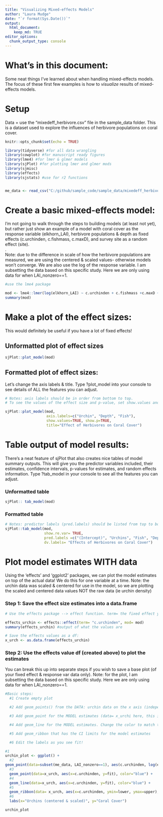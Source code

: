 ```yaml
---
title: "Visualizing Mixed-effects Models"
author: "Laura Mudge"
date: "`r format(Sys.Date())`"
output:
  html_document:
    keep_md: TRUE
editor_options: 
  chunk_output_type: console
---
```

# What's in this document:
Some neat things I've learned about when handling mixed-effects models. The focus of these first few examples is how to *visualize* results of mixed-effects models.  

# Setup
Data = use the "mixedeff_herbivore.csv" file in the sample_data folder. This is a dataset used to explore the influences of herbivore populations on coral cover.  

```r
knitr::opts_chunk$set(echo = TRUE)

library(tidyverse) #for all data wrangling
library(cowplot) #for manuscript ready figures
library(lme4) #for lmer & glmer models
library(sjPlot) #for plotting lmer and glmer mods
library(sjmisc) 
library(effects)
library(sjstats) #use for r2 functions


me_data <- read_csv("C:/github/sample_code/sample_data/mixedeff_herbivore.csv")

```

# Create a basic mixed-effects model:
I'm not going to walk through the steps to building models (at least not yet), but rather just show an example of a model with coral cover as the response variable (elkhorn_LAI), herbivore populations & depth as fixed effects (c.urchinden, c.fishmass, c.maxD), and survey site as a random effect (site).  
.  
Note: due to the difference in scale of how the herbivore populations are measured, we are using the centered & scaled values- otherwise models won't converge. We are also use the log of the response variable. I am subsetting the data based on this specific study. Here we are only using data for when LAI_nonzero==1.
```r

#use the lme4 package

mod <- lme4::lmer(log(elkhorn_LAI) ~ c.urchinden + c.fishmass +c.maxD + (1|site), REML= FALSE, data= subset(me_data, LAI_nonzero ==1))
summary(mod)
```

# Make a plot of the effect sizes:
This would definitely be useful if you have a lot of fixed effects!

## Unformatted plot of effect sizes
```r

sjPlot::plot_model(mod)

```

## Formatted plot of effect sizes:
Let's change the axis labels & title. Type ?plot_model into your console to see details of ALL the features you can adjust.
```r

# Notes: axis labels should be in order from bottom to top. 
# To see the values of the effect size and p-value, set show.values and show.p= TRUE. Pvalues will only be shown if the effect size values are too

sjPlot::plot_model(mod, 
                   axis.labels=c("Urchin", "Depth", "Fish"),
                   show.values=TRUE, show.p=TRUE,
                   title="Effect of Herbivores on Coral Cover")

```

# Table output of model results:
There's a neat feature of sjPlot that also creates nice tables of model summary outputs. This will give you the predictor variables included, their estimates, confidence intervals, p-values for estimates, and random effects information. Type ?tab_model in your console to see all the features you can adjust.

### Unformatted table
```r

sjPlot:: tab_model(mod)

```

### Formatted table
```r
# Notes: predictor labels (pred.labels) should be listed from top to bottom; dv.labels= the name of the response variable that will be at the top of the table.
sjPlot::tab_model(mod, 
                  show.re.var= TRUE, 
                  pred.labels =c("(Intercept)", "Urchins", "Fish", "Depth"),
                  dv.labels= "Effects of Herbivores on Coral Cover")
```

# Plot model estimates WITH data
Using the 'effects' and 'ggplot2' packages, we can plot the model estimates on top of the actual data! We do this for one variable at a time. Note: the urchin data was scaled & centered for use in the model, so we are plotting the scaled and centered data values NOT the raw data (ie urchin density) 

### Step 1: Save the effect size estimates into a data.frame
```r
# Use the effects package --> effect function. term= the fixed effect you want to get data on, mod= name of your model.

effects_urchin <- effects::effect(term= "c.urchinden", mod= mod)
summary(effects_urchin) #output of what the values are

# Save the effects values as a df:
x_urch <- as.data.frame(effects_urchin)

```

### Step 2: Use the effects value df (created above) to plot the estimates
You can break this up into separate steps if you wish to save a base plot (of your fixed effect & response var data only). Note: for the plot, I am subsetting the data based on this specific study. Here we are only using data for when LAI_nonzero==1.
```r

#Basic steps:
  #1 Create empty plot

  #2 Add geom_points() from the DATA: urchin data on the x axis (independent va= c.urchinden) and coral data on the y-axis (response var= elkhorn_LAI)

  #3 Add geom_point for the MODEL estimates (data= x_urchi here, this is the dataset you created in the above chunk). We will change the color so they are distinguishable from the data

  #4 Add geom_line for the MODEL estimates. Change the color to match the estimate points (ie whatever color you chose for step3)

  #5 Add geom_ribbon that has the CI limits for the model estimates

  #6 Edit the labels as you see fit!

#1
urchin_plot <- ggplot() + 
  #2
geom_point(data=subset(me_data, LAI_nonzero==1), aes(c.urchinden, log(elkhorn_LAI))) + 
  #3
  geom_point(data=x_urch, aes(x=c.urchinden, y=fit), color="blue") +
  #4
  geom_line(data=x_urch, aes(x=c.urchinden, y=fit), color="blue") +
  #5
  geom_ribbon(data= x_urch, aes(x=c.urchinden, ymin=lower, ymax=upper), alpha= 0.3, fill="blue") +
  #6
  labs(x="Urchins (centered & scaled)", y="Coral Cover")

urchin_plot

```

